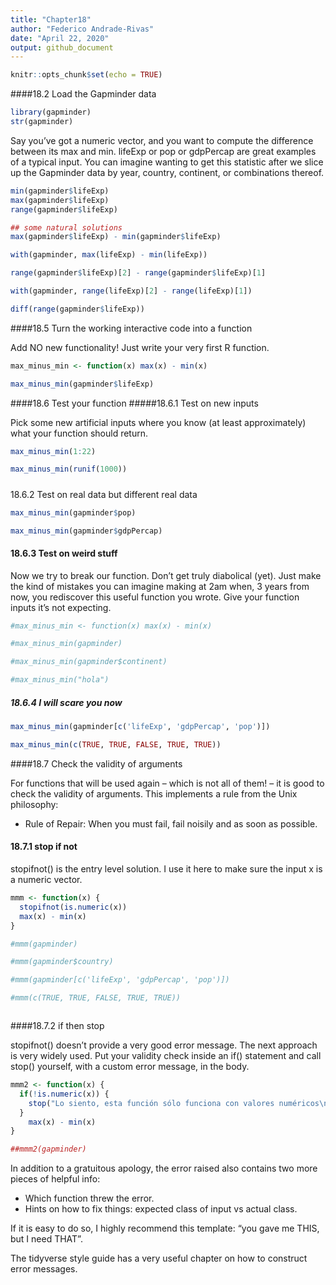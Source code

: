 ```yaml
---
title: "Chapter18"
author: "Federico Andrade-Rivas"
date: "April 22, 2020"
output: github_document
---
```


```r
knitr::opts_chunk$set(echo = TRUE)
```

####18.2 Load the Gapminder data

```r
library(gapminder)
str(gapminder)

```

Say you’ve got a numeric vector, and you want to compute the difference between its max and min. lifeExp or pop or gdpPercap are great examples of a typical input. You can imagine wanting to get this statistic after we slice up the Gapminder data by year, country, continent, or combinations thereof.


```r
min(gapminder$lifeExp)
max(gapminder$lifeExp)
range(gapminder$lifeExp)

## some natural solutions
max(gapminder$lifeExp) - min(gapminder$lifeExp)

with(gapminder, max(lifeExp) - min(lifeExp))

range(gapminder$lifeExp)[2] - range(gapminder$lifeExp)[1]

with(gapminder, range(lifeExp)[2] - range(lifeExp)[1])

diff(range(gapminder$lifeExp))


```

####18.5 Turn the working interactive code into a function

Add NO new functionality! Just write your very first R function.

```r
max_minus_min <- function(x) max(x) - min(x)

max_minus_min(gapminder$lifeExp)
```

####18.6 Test your function
#####18.6.1 Test on new inputs

Pick some new artificial inputs where you know (at least approximately) what your function should return.

```r
max_minus_min(1:22)

max_minus_min(runif(1000))
```

#####
18.6.2 Test on real data but different real data

```r
max_minus_min(gapminder$pop)

max_minus_min(gapminder$gdpPercap)

```

#### 18.6.3 Test on weird stuff

Now we try to break our function. Don’t get truly diabolical (yet). Just make the kind of mistakes you can imagine making at 2am when, 3 years from now, you rediscover this useful function you wrote. Give your function inputs it’s not expecting.


```r

#max_minus_min <- function(x) max(x) - min(x)

#max_minus_min(gapminder)

#max_minus_min(gapminder$continent)

#max_minus_min("hola")
```

##### 18.6.4 I will scare you now


```r
max_minus_min(gapminder[c('lifeExp', 'gdpPercap', 'pop')])

max_minus_min(c(TRUE, TRUE, FALSE, TRUE, TRUE))

```
####18.7 Check the validity of arguments

For functions that will be used again – which is not all of them! – it is good to check the validity of arguments. This implements a rule from the Unix philosophy:

   * Rule of Repair: When you must fail, fail noisily and as soon as possible.


#### 18.7.1 stop if not

stopifnot() is the entry level solution. I use it here to make sure the input x is a numeric vector.

```r

mmm <- function(x) {
  stopifnot(is.numeric(x))
  max(x) - min(x)
}

#mmm(gapminder)

#mmm(gapminder$country)

#mmm(gapminder[c('lifeExp', 'gdpPercap', 'pop')])

#mmm(c(TRUE, TRUE, FALSE, TRUE, TRUE))



```

####18.7.2 if then stop

stopifnot() doesn’t provide a very good error message. The next approach is very widely used. Put your validity check inside an if() statement and call stop() yourself, with a custom error message, in the body.

```r
mmm2 <- function(x) {
  if(!is.numeric(x)) {
    stop("Lo siento, esta función sólo funciona con valores numéricos\n", "Usted a entrado un objeto de clase: :", class(x)[1])
  }
    max(x) - min(x)
}

##mmm2(gapminder)
```

In addition to a gratuitous apology, the error raised also contains two more pieces of helpful info:

*    Which function threw the error.
*   Hints on how to fix things: expected class of input vs actual class.

If it is easy to do so, I highly recommend this template: “you gave me THIS, but I need THAT”.

The tidyverse style guide has a very useful chapter on how to construct error messages.

